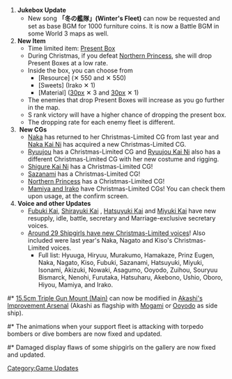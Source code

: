 # '''Jukebox Update'''
#* New song '''「冬の艦隊」(Winter's Fleet)''' can now be requested and set as base BGM for 1000 furniture coins. It is now a Battle BGM in some World 3 maps as well.
# '''New Item'''
#* Time limited item: [[Present Box]]
#* During Christmas, if you defeat [[Northern Princess]], she will drop Present Boxes at a low rate.
#* Inside the box, you can choose from
#** [Resource] ({{Fuel}}✕ 550 and {{Ammo}} ✕ 550)
#** [Sweets] (Irako ✕ 1)
#** [Material] ([[file:Development material.png|30px]] ✕ 3 and [[file:Improvement Materials.png|30px]] ✕ 1)
#* The enemies that drop Present Boxes will increase as you go further in the map.
#* S rank victory will have a higher chance of dropping the present box.
#* The dropping rate for each enemy fleet is different.
# '''New CGs'''
#* [[Naka]] has returned to her Christmas-Limited CG from last year and [[Naka|Naka Kai Ni]] has acquired a new Christmas-Limited CG.
#* [[Ryuujou]] has a Christmas-Limited CG and [[Ryuujou|Ryuujou Kai Ni]] also has a different Christmas-Limited CG with her new costume and rigging.
#* [[Shigure|Shigure Kai Ni]] has a Christmas-Limited CG!
#* [[Sazanami]] has a Christmas-Limited CG!
#* [[Northern Princess]] has a Christmas-Limited CG!
#* [[Morale/Fatigue|Mamiya and Irako]] have Christmas-Limited CGs! You can check them upon usage, at the confirm screen.
# '''Voice and other Updates'''
#* [[Fubuki|Fubuki Kai]], [[Shirayuki|Shirayuki Kai]] , [[Hatsuyuki|Hatsuyuki Kai]] and [[Miyuki|Miyuki Kai]] have new resupply, idle, battle, secretary and Marriage-exclusive secretary voices.
#* [[2014_Christmas_Voice_Lines|Around 29 Shipgirls have new Christmas-Limited voices]]! Also included were last year's Naka, Nagato and Kiso's Christmas-Limited voices.
#** Full list: Hyuuga, Hiryuu, Murakumo, Hamakaze, Prinz Eugen, Naka, Nagato, Kiso, Fubuki, Sazanami, Hatsuyuki, Miyuki, Isonami, Akizuki, Nowaki, Asagumo, Ooyodo, Zuihou, Souryuu Bismarck, Nenohi, Furutaka, Hatsuharu, Akebono, Ushio, Oboro, Hiyou, Mamiya, and Irako.
<!--[[Hyuuga]], [[Hiryuu]], [[Murakumo]], [[Hamakaze]], [[Prinz Eugen]], [[Naka]], [[Nagato]], [[Kiso]], [[Fubuki]], [[Sazanami]], [[Hatsuyuki]], [[Miyuki]], [[Isonami]], [[Akizuki]], [[Nowaki]], [[Asagumo]], [[Ooyodo]], [[Zuihou]], [[Souryuu]], [[Bismarck]], [[Nenohi]], [[Furutaka]], [[Hatsuharu]], [[Akebono]], [[Ushio]], [[Oboro]], [[Hiyou]], Mamiya, and Irako.-->
#* [[15.5cm Triple Gun Mount (Main)]] can now be modified in [[Akashi's Improvement Arsenal]] (Akashi as flagship with [[Mogami]] or [[Ooyodo]] as side ship).
#* The animations when your support fleet is attacking with torpedo bombers or dive bombers are now fixed and updated.
#* Damaged display flaws of some shipgirls on the gallery are now fixed and updated.
[[Category:Game Updates]]
